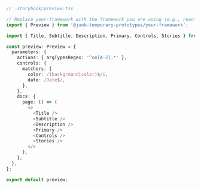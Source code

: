 ```ts
// .storybook/preview.tsx

// Replace your-framework with the framework you are using (e.g., react, vue3)
import { Preview } from '@junk-temporary-prototypes/your-framework';

import { Title, Subtitle, Description, Primary, Controls, Stories } from '@junk-temporary-prototypes/blocks';

const preview: Preview = {
  parameters: {
    actions: { argTypesRegex: '^on[A-Z].*' },
    controls: {
      matchers: {
        color: /(background|color)$/i,
        date: /Date$/,
      },
    },
    docs: {
      page: () => (
        <>
          <Title />
          <Subtitle />
          <Description />
          <Primary />
          <Controls />
          <Stories />
        </>
      ),
    },
  },
};

export default preview;
```

